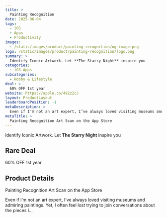 ```yaml
---
title: >
  Painting Recognition
date: 2025-06-04
tags:
  - iOS
  - Apps
  - Productivity
images:
  - /static/images/product/painting-recognition/og-image.png
logo: /static/images/product/painting-recognition/logo.png
summary: >
  Identify Iconic Artwork. Let **The Starry Night** inspire you
categories:
  - iOS Apps
subcategories:
  - Hobby & Lifestyle
deal: >
  60% OFF 1st year
website: https://apple.co/49ZzZcJ
layout: ProductLayout
leaderboardPosition: -1
metaDescription: >
  Even if I’m not an art expert, I’ve always loved visiting museums and admiring paintings. Yet, I often feel lost trying to join conversations about the pieces I…
metaTitle: >
  ‎Painting Recognition Art Scan on the App Store
---
```

Identify Iconic Artwork. Let **The Starry Night** inspire you

## Rare Deal

60% OFF 1st year

## Product Details

‎Painting Recognition Art Scan on the App Store

Even if I’m not an art expert, I’ve always loved visiting museums and admiring paintings. Yet, I often feel lost trying to join conversations about the pieces I…
